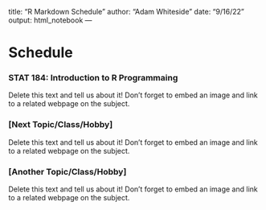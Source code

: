 title: "R Markdown Schedule"
author: "Adam Whiteside"
date: "9/16/22"
output: html_notebook
---

# Schedule


### STAT 184: Introduction to R Programmaing

Delete this text and tell us about it!  Don't forget to embed an image and link to a related webpage on the subject.


### [Next Topic/Class/Hobby]

Delete this text and tell us about it! Don't forget to embed an image and link to a related webpage on the subject.


### [Another Topic/Class/Hobby]

Delete this text and tell us about it! Don't forget to embed an image and link to a related webpage on the subject.